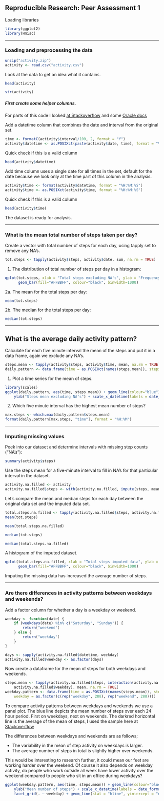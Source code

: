 ## Reproducible Research: Peer Assessment 1

Loading libraries

```r
library(ggplot2)
library(Hmisc)
```

* * *
### Loading and preprocessing the data
```r
unzip("activity.zip")
activity <- read.csv("activity.csv")
```

Look at the data to get an idea what it contains.

```r
head(activity)
```

```r
str(activity)
```


##### First create some helper columns.

For parts of this code I looked [at Stackoverflow](http://bit.ly/1y21Cge) and some [Oracle docs](http://bit.ly/1D7jZQS) 

Add a datetime column that combines the date and interval from the original set.

```r
time <- formatC(activity$interval/100, 2, format = "f")
activity$datetime <- as.POSIXct(paste(activity$date, time), format = "%Y-%m-%d %H.%M", tz = "GMT")
```

Quick check if this is a valid column
```r
head(activity$datetime)
```

Add time column uses a single date for all times in the set, default for the date because we look only at the time part of this column in the analysis. 

```r
activity$time <- format(activity$datetime, format = "%H:%M:%S")
activity$time <- as.POSIXct(activity$time, format = "%H:%M:%S")
```

Quick check if this is a valid column
```r
head(activity$time)
```

The dataset is ready for analysis.


* * *
### What is the mean total number of steps taken per day?

Create a vector with total number of steps for each day, using tapply set to remove any NA's.

```r
tot.steps <- tapply(activity$steps, activity$date, sum, na.rm = TRUE)
```

1. The distribution of total number of steps per day in a histogram:

```r
qplot(tot.steps, xlab = "Total steps excluding NA's", ylab = "Frequency", binwidth=1000) + 
      geom_bar(fill="#FFBBFF", colour="black", binwidth=1000)
```

2a. The mean for the total steps per day:

```r
mean(tot.steps)
```

2b. The median for the total steps per day:

```r
median(tot.steps)
```


* * *
## What is the average daily activity pattern?

Calculate for each five minute interval the mean of the steps and put it in a data frame, again we exclude any NA's.

```r
steps.mean <- tapply(activity$steps, activity$time, mean, na.rm = TRUE)
daily.pattern <- data.frame(time = as.POSIXct(names(steps.mean)), steps.mean = steps.mean)
```


1. Plot a time series for the mean of steps.

```r
library(scales)
ggplot(daily.pattern, aes(time, steps.mean)) + geom_line(colour="blue") + xlab("Time of day") + 
    ylab("Steps mean excluding NA's") + scale_x_datetime(labels = date_format(format = "%H:%M"))
```


2. Which five minute interval has the highest mean number of steps?

```r
max.steps <- which.max(daily.pattern$steps.mean)
format(daily.pattern[max.steps, "time"], format = "%H:%M")
```

* * *
### Imputing missing values

Peek into our dataset and determine intervals with missing step counts ("NA's"):

```r
summary(activity$steps)
```


Use the steps mean for a five-minute interval to fill in NA's for that particular interval in the dataset.

```r
activity.na.filled <- activity
activity.na.filled$steps <- with(activity.na.filled, impute(steps, mean))
```


Let's compare the mean and median steps for each day between the original data set and the imputed data set.

```r
total.steps.na.filled <- tapply(activity.na.filled$steps, activity.na.filled$date, sum)
mean(tot.steps)
```


```r
mean(total.steps.na.filled)
```


```r
median(tot.steps)
```


```r
median(total.steps.na.filled)
```


A histogram of the imputed dataset.

```r
qplot(total.steps.na.filled, xlab = "Total steps imputed data", ylab = "Frequency", binwidth=1000) + 
      geom_bar(fill="#FFBBFF", colour="black", binwidth=1000)
```

Imputing the missing data has increased the average number of steps.

* * *
### Are there differences in activity patterns between weekdays and weekends?

Add a factor column for whether a day is a weekday or weekend.

```r
weekday <- function(date) {
    if (weekdays(date) %in% c("Saturday", "Sunday")) {
        return("weekend")
    } else {
        return("weekday")
    }
}

days <- sapply(activity.na.filled$datetime, weekday)
activity.na.filled$weekday <- as.factor(days)
```
  
Now create a dataframe for the mean of steps for both weekdays and weekends.

```r
steps.mean <- tapply(activity.na.filled$steps, interaction(activity.na.filled$time, 
    activity.na.filled$weekday), mean, na.rm = TRUE)
weekday.pattern <- data.frame(time = as.POSIXct(names(steps.mean)), steps.mean = steps.mean, 
    weekday = as.factor(c(rep("weekday", 288), rep("weekend", 288))))
```
  
  
To compare activity patterns between weekdays and weekends we use a panel plot. The blue line depicts the mean number of steps over each 24 hour period. First on weekdays, next on weekends. The darkred horizontal line is the average of the mean of steps, I used the sample here at [Stackoverflow](http://bit.ly/1s29V8X)

The differences between weekdays and weekends are as follows;  
  
* The variability in the mean of step activity on weekdays is larger. 
* The average number of steps in total is slightly higher over weekends.

This would be interesting to research further, it could mean our feet are working harder over the weekend. Of course it also depends on weekday activity, do people who work outside all week have lower activity over the weekend compared to people who sit in an office during weekdays?

```r
ggplot(weekday.pattern, aes(time, steps.mean)) + geom_line(colour="blue") + xlab("Time of day") + 
    ylab("Mean number of steps") + scale_x_datetime(labels = date_format(format = "%H:%M")) + 
    facet_grid(. ~ weekday) + geom_line(stat = "hline", yintercept = "mean", colour="darkred")
```